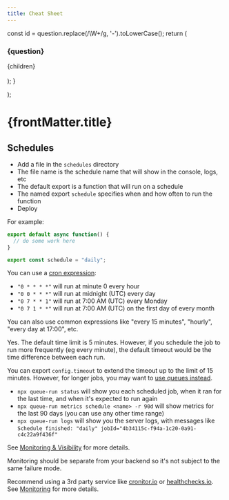 ```yaml
---
title: Cheat Sheet
---
```


  const id =  question.replace(/\W+/g, '-').toLowerCase();
  return (
    <section itemScope="" itemProp="mainEntity" itemType="https://schema.org/Question">
      <h3 class="anchor" id={id} itemProp="name">{question}</h3>
      <div itemScope="" itemProp="acceptedAnswer" itemType="https://schema.org/Answer">
        <div itemProp="text">
          {children}
        </div>
      </div>
    </section>    
  );
}

  <head>
    <html itemScope="" itemType="https://schema.org/FAQPage"/>
  </head>
);

<FAQPage/>
<h1>{frontMatter.title}</h1>

## Schedules

<Entry question="How do I run a scheduled job?">

- Add a file in the `schedules` directory
- The file name is the schedule name that will show in the console, logs, etc
- The default export is a function that will run on a schedule
- The named export `schedule` specifies when and how often to run the function
- Deploy

For example:

```ts title=schedules/daily_report.ts
export default async function() {
  // do some work here
}

export const schedule = "daily";
```
</Entry>

<Entry question="How do I schedule a job to run every X?">

You can use a [cron expression](https://crontab.guru):

- `"0 * * * *"` will run at minute 0 every hour
- `"0 0 * * *"` will run at midnight (UTC) every day
- `"0 7 * * 1"` will run at 7:00 AM (UTC) every Monday
- `"0 7 1 * *"` will run at 7:00 AM (UTC) on the first day of every month

You can also use common expressions like "every 15 minutes", "hourly", "every day at 17:00", etc.

</Entry>

<Entry question="Do scheduled jobs have a time limit?">

Yes. The default time limit is 5 minutes. However, if you schedule the job to run more frequently (eg every minute), the default timeout would be the time difference between each run.

You can export `config.timeout` to extend the timeout up to the limit of 15 minutes. However, for longer jobs, you may want to [use queues instead](schedules#retries-and-queues).

</Entry>

<Entry question="How do I now if the scheduled job ran on time?">

- `npx queue-run status` will show you each scheduled job, when it ran for the last time, and when it's expected to run again
- `npx queue-run metrics schedule <name> -r 90d` will show metrics for the last 90 days (you can use any other time range)
- `npx queue-run logs` will show you the server logs, with messages like `Schedule finished: "daily" jobId="4b34115c-f94a-1c20-0a91-c4c22a9f436f"`

See [Monitoring & Visibility](monitoring) for more details.

</Entry>

<Entry question="How do I monitor my scheduled jobs?">

Monitoring should be separate from your backend so it's not subject to the same failure mode.

Recommend using a 3rd party service like [cronitor.io](https://cronitor.io) or [healthchecks.io](https://healthchecks.io). See [Monitoring](schedules#monitoring) for more details.

</Entry>

